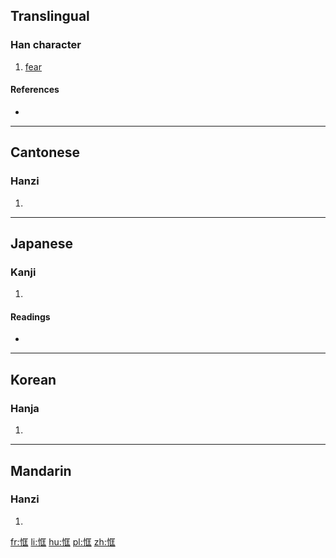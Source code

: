 ==Translingual==

===Han character===
{{Han char|rn=61|rad=心|as=06|sn=9|four=9101<sub>1</sub>|canj=心尸一土 (PSMG)|ids=⿰[[忄]][[匡]]}}

# [[fear]]

====References====
* {{Han ref|kx=0383.280|dkj=10529|dj=0714.040|hdz=42293.110|uh=6047|ud=24647|bh=CEC6|bd=52934}}

----

==Cantonese==

===Hanzi===
{{yue-hanzi|jyut=hong1|y=hong1}}

# {{defn|lang=yue|sort=心06}}

----

==Japanese==

===Kanji===
{{ja-kanji|grade=|rs=心06}}

# {{defn|lang=ja|sort=心06}}

====Readings====
* {{ja-readings|on=[[きょう]] (kyō), [[こう]] (kō)|kun=[[つね]] (tsune)}}

----

==Korean==

===Hanja===
{{ko-hanja|hangeul=광|eumhun=|rv=gwang|mr=kwang|y=kwang}}

# {{defn|lang=ko|sort=心06}}

----

==Mandarin==

===Hanzi===
{{cmn-hanzi|pin=[[kuāng]] ([[kuang1]])|wg=k'uang<sup>1</sup>}}

# {{defn|lang=cmn|sort=心06}}

[[fr:恇]]
[[li:恇]]
[[hu:恇]]
[[pl:恇]]
[[zh:恇]]